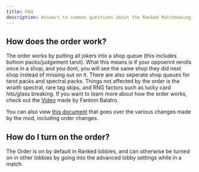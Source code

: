 ```yaml
---
title: FAQ
description: Answers to common questions about the Ranked Matchmaking.
---
```


## How does the order work? 

The order works by putting all jokers into a shop queue (this includes bufoon packs/judgement tarot). What this means is if your oppoennt rerolls once in a shop, and you dont, you will see the same shop they did next shop instead of missing out on it. 
There are also seperate shop queues for tarot packs and spectral packs. Things not affected by the order is the wraith spectral, rare tag skips, and RNG factors such as lucky card hits/glass breaking. If you want to learn more about how the order works, 
check out the [Video](https://www.youtube.com/watch?v=wt1515wsV_s) made by Fantom Balatro.

You can also view [this document](https://docs.google.com/spreadsheets/d/1KBxSZaRZm1Dn4BVwJpAaKWpQZU4Ix3Yn7aFLhQZYiKM/edit?usp=sharing) that goes over the various changes made by the mod, including order changes.

## How do I turn on the order?

The Order is on by default in Ranked lobbies, and can otherwise be turned on in other lobbies by going into the advanced lobby settings while in a match.